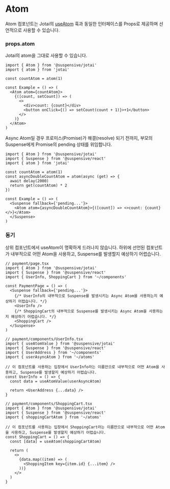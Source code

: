 
# Atom

Atom 컴포넌트는 Jotai의 [useAtom](https://jotai.org/docs/core/use-atom#useatom) 훅과 동일한 인터페이스를 Props로 제공하며 선언적으로 사용할 수 있습니다.

### props.atom

Jotai의 atom을 그대로 사용할 수 있습니다.

```tsx /Atom/
import { Atom } from '@suspensive/jotai'
import { atom } from 'jotai'

const countAtom = atom(1)

const Example = () => (
  <Atom atom={countAtom}>
    {([count, setCount]) => (
      <>
        <div>count: {count}</div>
        <button onClick={() => setCount(count + 1)}>+1</button>
      </>
    )}
  </Atom>
)
```

Async Atom일 경우 프로미스(Promise)가 해결(resolve) 되기 전까지, 부모의 Suspense에게 Promise의 pending 상태를 위임합니다.

```tsx /Atom/
import { Atom } from '@suspensive/jotai'
import { Suspense } from '@suspensive/react'
import { atom } from 'jotai'

const countAtom = atom(1)
const asyncDoubleCountAtom = atom(async (get) => {
  await delay(2000)
  return get(countAtom) * 2
})

const Example = () => (
  <Suspense fallback={'pending...'}>
    <Atom atom={asyncDoubleCountAtom}>{([count]) => <>count: {count}</>}</Atom>
  </Suspense>
)
```

### 동기

상위 컴포넌트에서 useAtom이 명확하게 드러나지 않습니다. 하위에 선언된 컴포넌트가 내부적으로 어떤 Atom을 사용하고, Suspense를 발생할지 예상하기 어렵습니다.

```tsx
// payment/page.tsx
import { Atom } from '@suspensive/jotai'
import { Suspense } from '@suspensive/react'
import { UserInfo, ShoppingCart } from '~/components'

const PaymentPage = () => (
  <Suspense fallback={'pending...'}>
    {/* UserInfo의 내부적으로 Suspense를 발생시키는 Async Atom을 사용하는지 예상하기 어렵습니다. */}
    <UserInfo />
    {/* ShoppingCart의 내부적으로 Suspense를 발생시키는 Async Atom을 사용하는지 예상하기 어렵습니다. */}
    <ShoppingCart />
  </Suspense>
)
```

```tsx
// payment/components/UserInfo.tsx
import { useAtomValue } from '@suspensive/jotai'
import { Suspense } from '@suspensive/react'
import { UserAddress } from '~/components'
import { userAsyncAtom } from '~/atoms'

// 이 컴포넌트를 사용하는 입장에서 UserInfo라는 이름만으로 내부적으로 어떤 Atom을 사용하고, Suspense를 발생할지 예상하기 어렵습니다.
const UserInfo = () => {
  const data = useAtomValue(userAsyncAtom)

  return <UserAddress {...data} />
}
```

```tsx
// payment/components/ShoppingCart.tsx
import { Atom } from '@suspensive/jotai'
import { Suspense } from '@suspensive/react'
import { shoppingCartAtom } from '~/atoms'

// 이 컴포넌트를 사용하는 입장에서 ShoppingCart라는 이름만으로 내부적으로 어떤 Atom을 사용하고, Suspense를 발생할지 예상하기 어렵습니다.
const ShoppingCart = () => {
  const [data] = useAtom(shoppingCartAtom)

  return (
    <>
      {data.map((item) => (
        <ShoppingItem key={item.id} {...item} />
      ))}
    </>
  )
}
```
